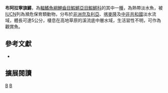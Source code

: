 {{Speciesbox 
| taxon = Aphyosemion 
| image = Aphyosemion elberti red T.jpg
| status = EN
| status_system = IUCN3.1
| authority =  [[Ahl|Ahl]], 1924
| synonyms = *''Panchax bualanus,Ahl, 1924''
*''Panchax tessmanni,Ahl, 1924''
*''Aphyosemion tessmanni,Ahl, 1924''
*''Epiplatys tessmanni,Ahl, 1924''
*''Aphyosemion rubrifascium,Clausen, 1963''
*''Aphyosemion rubrifasciatum,Clausen, 1963''
*''Aphyosemion bualanum kekemense,Radda & Scheel, 1975''
}}
'''布阿拉寧旗鱂'''，為[[輻鰭魚綱|輻鰭魚綱]][[鯉齒目|鯉齒目]][[鰕鱂亞目|鰕鱂亞目]][[鰕鱂科|鰕鱂科]]的其中一[[種|種]]，為熱帶淡水魚，被[[IUCN|IUCN]]列為瀕危保育類動物，分布於[[非洲|非洲]][[奈及利亞|奈及利亞]]、[[喀麥隆|喀麥隆]]及[[中非共和國|中非共和國]]淡水流域，體長可達5公分，棲息在高地草原的溪流底中層水域，生活習性不明，可作為觀賞魚。

== 參考文獻 ==
*{{FishBase_species|genus=Aphyosemion|species=bualanum|year=2014|month=7}}

== 擴展閱讀 ==
{{refbegin}}
{{wikispecies-inline|Aphyosemion bualanum|布阿拉寧旗鱂}}
{{refend}}
{{Taxonbar|from=Q5567847}}

[[Category:觀賞魚|B]]
[[Category:旗鱂屬|B]]


{{魚類小作品}}